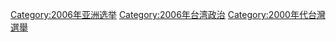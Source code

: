 {{cat year nav
| year = 2006
| cat = 台灣選舉
| sortkey = 台灣選舉
| article = 台灣選舉
| in = 
}}

[[Category:2006年亚洲选举|Category:2006年亚洲选举]]
[[Category:2006年台湾政治|Category:2006年台湾政治]]
[[Category:2000年代台灣選舉|Category:2000年代台灣選舉]]